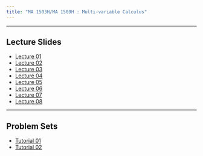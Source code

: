 ```yaml
---
title: "MA 1503H/MA 1509H : Multi-variable Calculus"
---
```


---

## Lecture Slides
* [Lecture 01](https://iitgoffice-my.sharepoint.com/:b:/g/personal/aganguly_iitg_ac_in/EZFcq2zMDEtEsZWNVOiz9GABwNFYWoduwVTaIC_xt0vQ-A?e=CbXIuV)
* [Lecture 02](https://iitgoffice-my.sharepoint.com/:b:/g/personal/aganguly_iitg_ac_in/EesTa2BlE5lOs_rDmblnL3wBE-5J0YtkfedTIp-D6rPOfg?e=PWicbo)
* [Lecture 03](https://iitgoffice-my.sharepoint.com/:b:/g/personal/aganguly_iitg_ac_in/Ed6o-cNUfMlKkhvJB0b_CCQBKcuR6H9RybTeb5Q1usaG3Q?e=8ytxoG)
* [Lecture 04](https://iitgoffice-my.sharepoint.com/:b:/g/personal/aganguly_iitg_ac_in/EcboVAm9Ky1Nvg679wt5XwMBpHsFLUxua6Tw_l8IBq2Ukw?e=XOlbZe)
* [Lecture 05](https://iitgoffice-my.sharepoint.com/:b:/g/personal/aganguly_iitg_ac_in/Eec_E1I3GKxFs6CgEy_Sq5ABxQGmwImj-Fd8xBgkjy10vQ?e=ZKYJ15)
* [Lecture 06](https://iitgoffice-my.sharepoint.com/:b:/g/personal/aganguly_iitg_ac_in/EUOgbXJUbK5Br65dqbJ6VSABOqPoZjz-qNzmBMLDyQVb6Q?e=G3rY4X)
* [Lecture 07](https://iitgoffice-my.sharepoint.com/:b:/g/personal/aganguly_iitg_ac_in/ET11hx8bGBpDoYAsc2CJty0B_dpQwC1uHlF9IA_cGV0TKA?e=dQcEIV)
* [Lecture 08](https://iitgoffice-my.sharepoint.com/:b:/g/personal/aganguly_iitg_ac_in/EXCcu9oFes5Fgw1RxHqWSAkBCJgGc2sIflJuUG8xuvZZew?e=yJE4u4)

---

## Problem Sets
* [Tutorial 01](https://iitgoffice-my.sharepoint.com/:b:/g/personal/aganguly_iitg_ac_in/ETmrsu8EcydPm1_FEUq3nsMBZYyUBpLUPMTu8aR8f3F3_g?e=7ydaME)
* [Tutorial 02](https://iitgoffice-my.sharepoint.com/:b:/g/personal/aganguly_iitg_ac_in/ESDcSpoPSqpJrdmWquZDDMMBdAiZKPb7NmOhbWijYs3gBg?e=a5ReLm)
<!-- * [Problem Set 02](./MA682/ProblemSets/P02.pdf) -->
<!-- * [Problem Set 03](./MA682/ProblemSets/P03.pdf) -->
<!-- * [Problem Set 04](./MA682/ProblemSets/P04.pdf) -->
<!-- * [Problem Set 05](./MA682/ProblemSets/P05.pdf) -->
<!-- * [Problem Set 06](./MA682/ProblemSets/P06.pdf) -->
<!-- * [Problem Set 07](./MA682/ProblemSets/P07.pdf) -->
<!-- * [Problem Set 08](./MA682/ProblemSets/P08.pdf) -->

